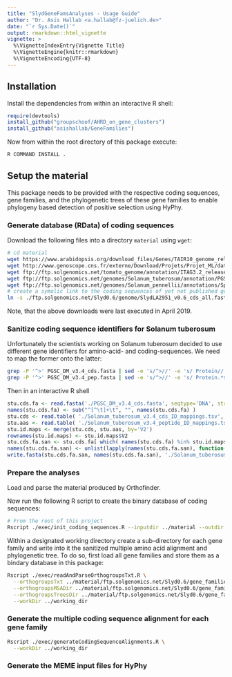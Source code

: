 ```yaml
---
title: "SlydGeneFamsAnalyses - Usage Guide"
author: "Dr. Asis Hallab <a.hallab@fz-juelich.de>"
date: "`r Sys.Date()`"
output: rmarkdown::html_vignette
vignette: >
  %\VignetteIndexEntry{Vignette Title}
  %\VignetteEngine{knitr::rmarkdown}
  %\VignetteEncoding{UTF-8}
---
```


## Installation

Install the dependencies from within an interactive R shell:
```r
require(devtools)
install_github("groupschoof/AHRD_on_gene_clusters")
install_github("asishallab/GeneFamilies")
```

Now from within the root directory of this package execute:
```bash
R COMMAND INSTALL .
```

## Setup the material

This package needs to be provided with the respective coding sequences, gene families, and the phylogenetic trees of these gene families to enable phylogeny based detection of positive selection using HyPhy.

### Generate database (RData) of coding sequences

Download the following files into a directory `material` using `wget`:

```bash
# cd material
wget https://www.arabidopsis.org/download_files/Genes/TAIR10_genome_release/TAIR10_blastsets/TAIR10_cds_20110103_representative_gene_model_updated
wget http://www.genoscope.cns.fr/externe/Download/Projets/Projet_ML/data/12X/annotation/Vitis_vinifera_mRNA.fa.gz
wget ftp://ftp.solgenomics.net/tomato_genome/annotation/ITAG3.2_release/ITAG3.2_CDS.fasta
wget ftp://ftp.solgenomics.net/genomes/Solanum_tuberosum/annotation/PGSC_3.4/PGSC_DM_v3.4_cds.fasta.zip
wget ftp://ftp.solgenomics.net/genomes/Solanum_pennellii/annotations/Spenn-v2-cds-annot.fa
# create a symolic link to the coding sequences of yet not published genome of "Solanum lyd"
ln -s ./ftp.solgenomics.net/Slyd0.6/genome/SlydLA2951_v0.6_cds_all.fasta .
```

Note, that the above downloads were last executed in April 2019.

### Sanitize coding sequence identifiers for Solanum tuberosum

Unfortunately the scientists working on Solanum tuberosum decided to use different gene identifiers for amino-acid- and coding-sequences. We need to map the former onto the latter:
```bash
grep -P '^>' PGSC_DM_v3.4_cds.fasta | sed -e 's/^>//' -e 's/ Protein//' -e 's/\t$//' > Solanum_tuberosum_v3.4_cds_ID_mappings.tsv
grep -P '^>' PGSC_DM_v3.4_pep.fasta | sed -e 's/^>//' -e 's/ Protein.*$//' -e 's/\t$//' -e 's/\s\+/\t/' > Solanum_tuberosum_v3.4_peptide_ID_mappings.tsv
```

Then in an interactive R shell
```r
stu.cds.fa <- read.fasta('./PGSC_DM_v3.4_cds.fasta', seqtype='DNA', strip.desc=T, as.string=T )
names(stu.cds.fa) <- sub("^[^\t]+\t", "", names(stu.cds.fa) )
stu.cds <- read.table( './Solanum_tuberosum_v3.4_cds_ID_mappings.tsv', sep="\t", stringsAsFactors=F )
stu.aas <- read.table( './Solanum_tuberosum_v3.4_peptide_ID_mappings.tsv', sep="\t", stringsAsFactors=F )
stu.id.maps <- merge(stu.cds, stu.aas, by='V2')
rownames(stu.id.maps) <- stu.id.maps$V2
stu.cds.fa.san <- stu.cds.fa[ which( names(stu.cds.fa) %in% stu.id.maps$V2 ) ]
names(stu.cds.fa.san) <- unlist(lapply(names(stu.cds.fa.san), function(x) stu.id.maps[[x,'V1.y']] ))
write.fasta(stu.cds.fa.san, names(stu.cds.fa.san), './Solanum_tuberosum_v3.4_cds_matching_peptides.fa')
```

### Prepare the analyses

Load and parse the material produced by Orthofinder.

Now run the following R script to create the binary database of coding sequences:
```bash
# From the root of this project
Rscript ./exec/init_coding_sequences.R --inputdir ../material --outdir ./data
```

Within a designated working directory create a sub-directory for each gene
family and write into it the sanitized multiple amino acid alignment and
phylogenetic tree. To do so, first load all gene families and store them as a
bindary database in this package:
```bash
Rscript ./exec/readAndParseOrthogroupsTxt.R \
  --orthogroupsTxt ../material/ftp.solgenomics.net/Slyd0.6/gene_families/Results_Apr03/Orthogroups/Orthogroups.txt \
  --orthogroupsMSADir ../material/ftp.solgenomics.net/Slyd0.6/gene_families/Results_Apr03/MultipleSequenceAlignments \
  --orthogroupsTreesDir ../material/ftp.solgenomics.net/Slyd0.6/gene_families/Results_Apr03/Resolved_Gene_Trees \
  --workDir ../working_dir
```

### Generate the multiple coding sequence alignment for each gene family

```bash
Rscript ./exec/generateCodingSequenceAlignments.R \
  --workDir ../working_dir
```

### Generate the MEME input files for HyPhy

